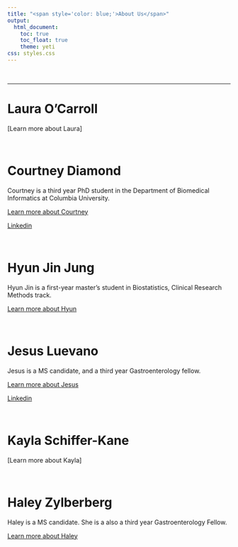 ```yaml
---
title: "<span style='color: blue;'>About Us</span>"
output: 
  html_document:
    toc: true
    toc_float: true
    theme: yeti
css: styles.css
---
```

 &nbsp;
 
 ***
 
# Laura O'Carroll

[Learn more about Laura]

 &nbsp;

# Courtney Diamond

Courtney is a third year PhD student in the Department of Biomedical Informatics at Columbia University. 

[Learn more about Courtney](https://courtneyjdiamond.github.io/)

[Linkedin](https://www.linkedin.com/in/courtneyjdiamond/)

 &nbsp;

# Hyun Jin Jung

Hyun Jin is a first-year master’s student in Biostatistics, Clinical Research Methods track.

[Learn more about Hyun](https://github.com/hyun7in)

 &nbsp;

# Jesus Luevano

Jesus is a MS candidate, and a third year Gastroenterology fellow. 

[Learn more about Jesus](https://github.com/jmlue)

[Linkedin](https://www.linkedin.com/in/jesus-m-luevano-md/)

 &nbsp;

# Kayla Schiffer-Kane

[Learn more about Kayla]

 &nbsp;

# Haley Zylberberg

Haley is a MS candidate. She is a also a third year Gastroenterology Fellow.

[Learn more about Haley](https://haleyzylberberg.github.io/)